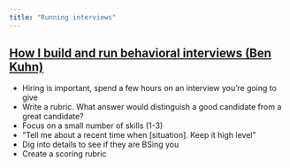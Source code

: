 ```yaml
---
title: "Running interviews"
---
```


## [How I build and run behavioral interviews (Ben Kuhn)](https://www.benkuhn.net/behavioral/)

* Hiring is important, spend a few hours on an interview you're going to give
* Write a rubric. What answer would distinguish a good candidate from a great candidate?
* Focus on a small number of skills (1-3)
* "Tell me about a recent time when [situation]. Keep it high level"
* Dig into details to see if they are BSing you
* Create a scoring rubric